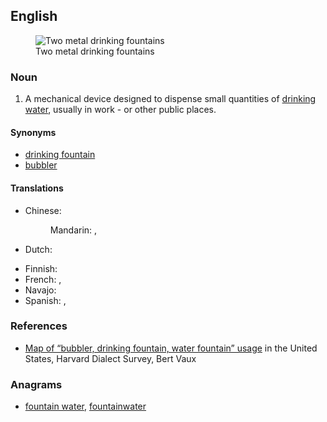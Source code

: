 ==English==
[[Image:Water fountains - two stainless steel.jpg|thumb|Two metal drinking fountains]]

===Noun===
{{en-noun}}

# A mechanical device designed to dispense small quantities of [[drinking water]], usually in work - or other public places.

====Synonyms====
* [[drinking fountain]]
* [[bubbler]] {{qualifier|dialectal}}

====Translations====
{{trans-top|device designed to dispense drinking water}}
* Chinese:
*: Mandarin: {{t+|cmn|飲水機|sc=Hani}}, {{t|cmn|饮水机|tr=yǐnshuǐjī|sc=Hani}}
* Dutch: {{t|nl|drinkfontein}}
{{trans-mid}}
* Finnish: {{t|fi|juoma-allas}}
* French: {{t|fr|fontaine à eau|f}}, {{t+|fr|abreuvoir|m}}
* Navajo: {{t|nv|tó háálínígi}}
* Spanish: {{t|es|fuente de agua|f}}, {{t+|es|fuente|f}}
{{trans-bottom}}

===References===
* [http://csumc.wisc.edu/wep/map.htm Map of “bubbler, drinking fountain, water fountain” usage] in the United States, Harvard Dialect Survey, Bert Vaux

===Anagrams===
* [[fountain water#English|fountain water]], [[fountainwater#English|fountainwater]]